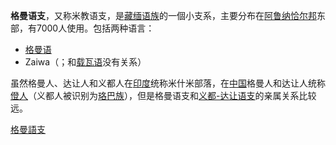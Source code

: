 {{Infobox Language family
|name=格曼语支
|altname=米教语支
|region=[[印度|印度]]东北、中国[[藏南地区|藏南]]
|familycolor=Sino-Tibetan
|fam1=[[漢藏語系|漢藏語系]]
|fam2=[[藏緬語族|藏緬語族]] ?
|linglist=
|iso5=無
}}
'''格曼语支'''，又称米教语支，是[[藏缅语族|藏缅语族]]的一個小支系，主要分布在[[阿鲁纳恰尔邦|阿鲁纳恰尔邦]]东部，有7000人使用。包括两种语言：
*[[格曼语|格曼语]]
*Zaiwa（{{SIL|zkr}}；和[[载瓦语|载瓦语]]没有关系）

虽然格曼人、达让人和义都人在[[印度|印度]]统称米什米部落，在[[中国|中国]]格曼人和达让人统称[[僜人|僜人]]（义都人被识别为[[珞巴族|珞巴族]]），但是格曼语支和[[义都-达让语支|义都-达让语支]]的亲属关系比较远。

[[Category:格曼語支|]]